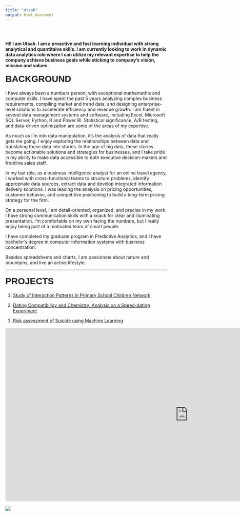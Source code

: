 ```yaml
---
title: "Utsab"
output: html_document
---
```


<style type="text/css">
.title {
  display: none;
  font-family: Helvetica;
  
}

#getting-started img {
  margin-right: 10px;
}

h1 { 
  display: block;
  font-size: 2em;
  margin-top: 0.67em;
  margin-bottom: 0.67em;
  margin-left: 0;
  margin-right: 0;
  font-family: Helvetica;
}

</style>

<div class="row" style="padding-top: 30px;">
<div class="col-sm-6">


<b>Hi! I am Utsab. I am a proactive and fast learning individual with strong analytical and quantitaive skills. I am currently looking to work in dynamic data analytics role where I can utilize my relevant expertise to help the company achieve business goals while sticking to company's vision, mission and values.</b>

<h1>BACKGROUND</h1>

I have always been a numbers person, with exceptional mathemathis and computer skills. I have spent the past 5 years analyzing complex business requirements, compiling market and trend data, and designing enterprise-level solutions to accelerate efficiency and revenue growth. I am fluent in several data management systems and software, including Excel, Microsoft SQL Server, Python, R and Power BI. Statistical significance, A/B testing, and data-driven optimization are some of the areas of my expertise.

As much as I’m into data manipulation, it’s the analysis of data that really gets me going. I enjoy exploring the relationships between data and translating those data into stories. In the age of big data, these stories become actionable solutions and strategies for businesses, and I take pride in my ability to make data accessible to both executive decision-makers and frontline sales staff.

In my last role, as a business intelligence analyst for an online travel agency, I worked with cross-functional teams to structure problems, identify appropriate data sources, extract data and develop integrated information delivery solutions. I was leading the analysis on pricing opportunities, customer behavior, and competitive positioning to build a long-term pricing strategy for the firm.  

On a personal level, I am detail-oriented, organized, and precise in my work. I have strong communication skills with a knack for clear and illuminating presentation. I’m comfortable on my own facing the numbers, but I really enjoy being part of a motivated team of smart people.

I have completed my graduate program in Predictive Analytics, and I have bachelor’s degree in computer information systems with business concentration.

Besides spreadsheets and charts, I am passionate about nature and mountains, and live an active lifestyle.

---

<h1>PROJECTS</h1>

  1. <a href = "https://sutsabs.github.io/InteractPattern">Study of Interaction Patterns in Primary School Children Network 
  
  2. <a href = "https://sutsabs.github.io/speed-dating/">Dating Compatibiligy and Chemistry: Analysis on a Speed-dating Experiment</a>

  3. <a href = "risk.html">Risk assessment of Suicide using Machine Learning
  
  <iframe width="1140" height="541.25" src="https://app.powerbi.com/reportEmbed?reportId=273b1ac4-2459-4b2b-9813-a6f338511287&autoAuth=true&ctid=47a9414c-f1db-48d7-b084-7d31b5b3b637&config=eyJjbHVzdGVyVXJsIjoiaHR0cHM6Ly93YWJpLXBhYXMtMS1zY3VzLXJlZGlyZWN0LmFuYWx5c2lzLndpbmRvd3MubmV0LyJ9" frameborder="0" allowFullScreen="true"></iframe>




</div>
<div class="col-sm-6">



<a href = "https://github.com/sutsabs">
![](images/profile.png)
</a>
</div>
